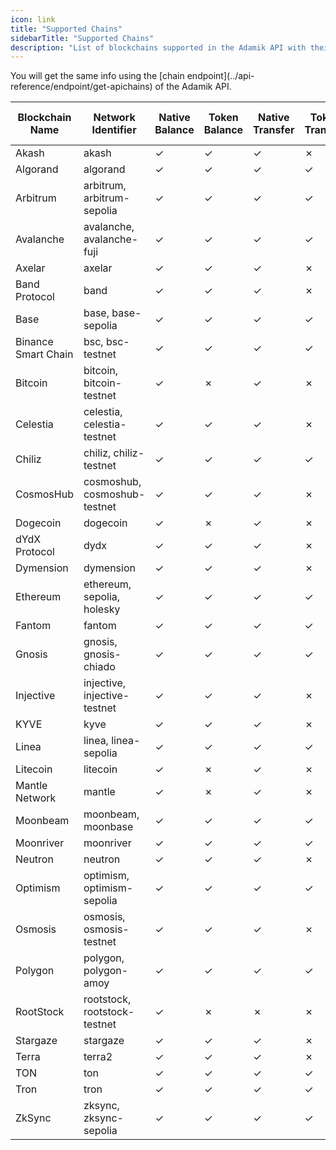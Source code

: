 ```yaml
---
icon: link
title: "Supported Chains"
sidebarTitle: "Supported Chains"
description: "List of blockchains supported in the Adamik API with their respective features."
---
```


<Info>
  You will get the same info using the [chain
  endpoint](../api-reference/endpoint/get-apichains) of the Adamik API.
</Info>

<table style={{ borderCollapse: "collapse", border: "none" }}>
  <thead>
    <tr>
      <th style={{ textAlign: "center", border: "none" }}>Blockchain Name</th>
      <th style={{ textAlign: "center", border: "none" }}>
        Network Identifier
      </th>
      <th style={{ textAlign: "center", border: "none" }}>Native Balance</th>
      <th style={{ textAlign: "center", border: "none" }}>Token Balance</th>
      <th style={{ textAlign: "center", border: "none" }}>Native Transfer</th>
      <th style={{ textAlign: "center", border: "none" }}>Token Transfer</th>
      <th style={{ textAlign: "center", border: "none" }}>
        Staking and Rewards
      </th>
    </tr>
  </thead>
  <tbody>
    <tr>
      <td style={{ textAlign: "center", border: "none" }}>Akash</td>
      <td style={{ textAlign: "center", border: "none", whiteSpace: "nowrap" }}>
        akash
      </td>
      <td style={{ textAlign: "center", border: "none" }} class="checkmark">
        ✓
      </td>
      <td style={{ textAlign: "center", border: "none" }} class="checkmark">
        ✓
      </td>
      <td style={{ textAlign: "center", border: "none" }} class="checkmark">
        ✓
      </td>
      <td style={{ textAlign: "center", border: "none" }} class="cross">
        ✗
      </td>
      <td style={{ textAlign: "center", border: "none" }} class="checkmark">
        ✓
      </td>
    </tr>
    <tr>
      <td style={{ textAlign: "center", border: "none" }}>Algorand</td>
      <td style={{ textAlign: "center", border: "none", whiteSpace: "nowrap" }}>
        algorand
      </td>
      <td style={{ textAlign: "center", border: "none" }} class="checkmark">
        ✓
      </td>
      <td style={{ textAlign: "center", border: "none" }} class="checkmark">
        ✓
      </td>
      <td style={{ textAlign: "center", border: "none" }} class="checkmark">
        ✓
      </td>
      <td style={{ textAlign: "center", border: "none" }} class="checkmark">
        ✓
      </td>
      <td style={{ textAlign: "center", border: "none" }} class="cross">
        ✗
      </td>
    </tr>
    <tr>
      <td style={{ textAlign: "center", border: "none" }}>Arbitrum</td>
      <td style={{ textAlign: "center", border: "none", whiteSpace: "nowrap" }}>
        arbitrum, arbitrum-sepolia
      </td>
      <td style={{ textAlign: "center", border: "none" }} class="checkmark">
        ✓
      </td>
      <td style={{ textAlign: "center", border: "none" }} class="checkmark">
        ✓
      </td>
      <td style={{ textAlign: "center", border: "none" }} class="checkmark">
        ✓
      </td>
      <td style={{ textAlign: "center", border: "none" }} class="checkmark">
        ✓
      </td>
      <td style={{ textAlign: "center", border: "none" }} class="cross">
        ✗
      </td>
    </tr>
    <tr>
      <td style={{ textAlign: "center", border: "none" }}>Avalanche</td>
      <td style={{ textAlign: "center", border: "none", whiteSpace: "nowrap" }}>
        avalanche, avalanche-fuji
      </td>
      <td style={{ textAlign: "center", border: "none" }} class="checkmark">
        ✓
      </td>
      <td style={{ textAlign: "center", border: "none" }} class="checkmark">
        ✓
      </td>
      <td style={{ textAlign: "center", border: "none" }} class="checkmark">
        ✓
      </td>
      <td style={{ textAlign: "center", border: "none" }} class="checkmark">
        ✓
      </td>
      <td style={{ textAlign: "center", border: "none" }} class="cross">
        ✗
      </td>
    </tr>
    <tr>
      <td style={{ textAlign: "center", border: "none" }}>Axelar</td>
      <td style={{ textAlign: "center", border: "none", whiteSpace: "nowrap" }}>
        axelar
      </td>
      <td style={{ textAlign: "center", border: "none" }} class="checkmark">
        ✓
      </td>
      <td style={{ textAlign: "center", border: "none" }} class="checkmark">
        ✓
      </td>
      <td style={{ textAlign: "center", border: "none" }} class="checkmark">
        ✓
      </td>
      <td style={{ textAlign: "center", border: "none" }} class="cross">
        ✗
      </td>
      <td style={{ textAlign: "center", border: "none" }} class="checkmark">
        ✓
      </td>
    </tr>
    <tr>
      <td style={{ textAlign: "center", border: "none" }}>Band Protocol</td>
      <td style={{ textAlign: "center", border: "none", whiteSpace: "nowrap" }}>
        band
      </td>
      <td style={{ textAlign: "center", border: "none" }} class="checkmark">
        ✓
      </td>
      <td style={{ textAlign: "center", border: "none" }} class="checkmark">
        ✓
      </td>
      <td style={{ textAlign: "center", border: "none" }} class="checkmark">
        ✓
      </td>
      <td style={{ textAlign: "center", border: "none" }} class="cross">
        ✗
      </td>
      <td style={{ textAlign: "center", border: "none" }} class="checkmark">
        ✓
      </td>
    </tr>
    <tr>
      <td style={{ textAlign: "center", border: "none" }}>Base</td>
      <td style={{ textAlign: "center", border: "none", whiteSpace: "nowrap" }}>
        base, base-sepolia
      </td>
      <td style={{ textAlign: "center", border: "none" }} class="checkmark">
        ✓
      </td>
      <td style={{ textAlign: "center", border: "none" }} class="checkmark">
        ✓
      </td>
      <td style={{ textAlign: "center", border: "none" }} class="checkmark">
        ✓
      </td>
      <td style={{ textAlign: "center", border: "none" }} class="checkmark">
        ✓
      </td>
      <td style={{ textAlign: "center", border: "none" }} class="cross">
        ✗
      </td>
    </tr>
    <tr>
      <td style={{ textAlign: "center", border: "none" }}>
        Binance Smart Chain
      </td>
      <td style={{ textAlign: "center", border: "none", whiteSpace: "nowrap" }}>
        bsc, bsc-testnet
      </td>
      <td style={{ textAlign: "center", border: "none" }} class="checkmark">
        ✓
      </td>
      <td style={{ textAlign: "center", border: "none" }} class="checkmark">
        ✓
      </td>
      <td style={{ textAlign: "center", border: "none" }} class="checkmark">
        ✓
      </td>
      <td style={{ textAlign: "center", border: "none" }} class="checkmark">
        ✓
      </td>
      <td style={{ textAlign: "center", border: "none" }} class="cross">
        ✗
      </td>
    </tr>
    <tr>
      <td style={{ textAlign: "center", border: "none" }}>Bitcoin</td>
      <td style={{ textAlign: "center", border: "none", whiteSpace: "nowrap" }}>
        bitcoin, bitcoin-testnet
      </td>
      <td style={{ textAlign: "center", border: "none" }} class="checkmark">
        ✓
      </td>
      <td style={{ textAlign: "center", border: "none" }} class="cross">
        ✗
      </td>
      <td style={{ textAlign: "center", border: "none" }} class="checkmark">
        ✓
      </td>
      <td style={{ textAlign: "center", border: "none" }} class="cross">
        ✗
      </td>
      <td style={{ textAlign: "center", border: "none" }} class="cross">
        ✗
      </td>
    </tr>
    <tr>
      <td style={{ textAlign: "center", border: "none" }}>Celestia</td>
      <td style={{ textAlign: "center", border: "none", whiteSpace: "nowrap" }}>
        celestia, celestia-testnet
      </td>
      <td style={{ textAlign: "center", border: "none" }} class="checkmark">
        ✓
      </td>
      <td style={{ textAlign: "center", border: "none" }} class="checkmark">
        ✓
      </td>
      <td style={{ textAlign: "center", border: "none" }} class="checkmark">
        ✓
      </td>
      <td style={{ textAlign: "center", border: "none" }} class="cross">
        ✗
      </td>
      <td style={{ textAlign: "center", border: "none" }} class="checkmark">
        ✓
      </td>
    </tr>
    <tr>
      <td style={{ textAlign: "center", border: "none" }}>Chiliz</td>
      <td style={{ textAlign: "center", border: "none", whiteSpace: "nowrap" }}>
        chiliz, chiliz-testnet
      </td>
      <td style={{ textAlign: "center", border: "none" }} class="checkmark">
        ✓
      </td>
      <td style={{ textAlign: "center", border: "none" }} class="checkmark">
        ✓
      </td>
      <td style={{ textAlign: "center", border: "none" }} class="checkmark">
        ✓
      </td>
      <td style={{ textAlign: "center", border: "none" }} class="checkmark">
        ✓
      </td>
      <td style={{ textAlign: "center", border: "none" }} class="cross">
        ✗
      </td>
    </tr>
    <tr>
      <td style={{ textAlign: "center", border: "none" }}>CosmosHub</td>
      <td style={{ textAlign: "center", border: "none", whiteSpace: "nowrap" }}>
        cosmoshub, cosmoshub-testnet
      </td>
      <td style={{ textAlign: "center", border: "none" }} class="checkmark">
        ✓
      </td>
      <td style={{ textAlign: "center", border: "none" }} class="checkmark">
        ✓
      </td>
      <td style={{ textAlign: "center", border: "none" }} class="checkmark">
        ✓
      </td>
      <td style={{ textAlign: "center", border: "none" }} class="cross">
        ✗
      </td>
      <td style={{ textAlign: "center", border: "none" }} class="checkmark">
        ✓
      </td>
    </tr>
    <tr>
      <td style={{ textAlign: "center", border: "none" }}>Dogecoin</td>
      <td style={{ textAlign: "center", border: "none", whiteSpace: "nowrap" }}>
        dogecoin
      </td>
      <td style={{ textAlign: "center", border: "none" }} class="checkmark">
        ✓
      </td>
      <td style={{ textAlign: "center", border: "none" }} class="cross">
        ✗
      </td>
      <td style={{ textAlign: "center", border: "none" }} class="checkmark">
        ✓
      </td>
      <td style={{ textAlign: "center", border: "none" }} class="cross">
        ✗
      </td>
      <td style={{ textAlign: "center", border: "none" }} class="cross">
        ✗
      </td>
    </tr>
    <tr>
      <td style={{ textAlign: "center", border: "none" }}>dYdX Protocol</td>
      <td style={{ textAlign: "center", border: "none", whiteSpace: "nowrap" }}>
        dydx
      </td>
      <td style={{ textAlign: "center", border: "none" }} class="checkmark">
        ✓
      </td>
      <td style={{ textAlign: "center", border: "none" }} class="checkmark">
        ✓
      </td>
      <td style={{ textAlign: "center", border: "none" }} class="checkmark">
        ✓
      </td>
      <td style={{ textAlign: "center", border: "none" }} class="cross">
        ✗
      </td>
      <td style={{ textAlign: "center", border: "none" }} class="checkmark">
        ✓
      </td>
    </tr>
    <tr>
      <td style={{ textAlign: "center", border: "none" }}>Dymension</td>
      <td style={{ textAlign: "center", border: "none", whiteSpace: "nowrap" }}>
        dymension
      </td>
      <td style={{ textAlign: "center", border: "none" }} class="checkmark">
        ✓
      </td>
      <td style={{ textAlign: "center", border: "none" }} class="checkmark">
        ✓
      </td>
      <td style={{ textAlign: "center", border: "none" }} class="checkmark">
        ✓
      </td>
      <td style={{ textAlign: "center", border: "none" }} class="cross">
        ✗
      </td>
      <td style={{ textAlign: "center", border: "none" }} class="checkmark">
        ✓
      </td>
    </tr>
    <tr>
      <td style={{ textAlign: "center", border: "none" }}>Ethereum</td>
      <td style={{ textAlign: "center", border: "none", whiteSpace: "nowrap" }}>
        ethereum, sepolia, holesky
      </td>
      <td style={{ textAlign: "center", border: "none" }} class="checkmark">
        ✓
      </td>
      <td style={{ textAlign: "center", border: "none" }} class="checkmark">
        ✓
      </td>
      <td style={{ textAlign: "center", border: "none" }} class="checkmark">
        ✓
      </td>
      <td style={{ textAlign: "center", border: "none" }} class="checkmark">
        ✓
      </td>
      <td style={{ textAlign: "center", border: "none" }} class="cross">
        ✗
      </td>
    </tr>
    <tr>
      <td style={{ textAlign: "center", border: "none" }}>Fantom</td>
      <td style={{ textAlign: "center", border: "none", whiteSpace: "nowrap" }}>
        fantom
      </td>
      <td style={{ textAlign: "center", border: "none" }} class="checkmark">
        ✓
      </td>
      <td style={{ textAlign: "center", border: "none" }} class="checkmark">
        ✓
      </td>
      <td style={{ textAlign: "center", border: "none" }} class="checkmark">
        ✓
      </td>
      <td style={{ textAlign: "center", border: "none" }} class="checkmark">
        ✓
      </td>
      <td style={{ textAlign: "center", border: "none" }} class="cross">
        ✗
      </td>
    </tr>
    <tr>
      <td style={{ textAlign: "center", border: "none" }}>Gnosis</td>
      <td style={{ textAlign: "center", border: "none", whiteSpace: "nowrap" }}>
        gnosis, gnosis-chiado
      </td>
      <td style={{ textAlign: "center", border: "none" }} class="checkmark">
        ✓
      </td>
      <td style={{ textAlign: "center", border: "none" }} class="checkmark">
        ✓
      </td>
      <td style={{ textAlign: "center", border: "none" }} class="checkmark">
        ✓
      </td>
      <td style={{ textAlign: "center", border: "none" }} class="checkmark">
        ✓
      </td>
      <td style={{ textAlign: "center", border: "none" }} class="cross">
        ✗
      </td>
    </tr>
    <tr>
      <td style={{ textAlign: "center", border: "none" }}>Injective</td>
      <td style={{ textAlign: "center", border: "none", whiteSpace: "nowrap" }}>
        injective, injective-testnet
      </td>
      <td style={{ textAlign: "center", border: "none" }} class="checkmark">
        ✓
      </td>
      <td style={{ textAlign: "center", border: "none" }} class="checkmark">
        ✓
      </td>
      <td style={{ textAlign: "center", border: "none" }} class="checkmark">
        ✓
      </td>
      <td style={{ textAlign: "center", border: "none" }} class="cross">
        ✗
      </td>
      <td style={{ textAlign: "center", border: "none" }} class="checkmark">
        ✓
      </td>
    </tr>
    <tr>
      <td style={{ textAlign: "center", border: "none" }}>KYVE</td>
      <td style={{ textAlign: "center", border: "none", whiteSpace: "nowrap" }}>
        kyve
      </td>
      <td style={{ textAlign: "center", border: "none" }} class="checkmark">
        ✓
      </td>
      <td style={{ textAlign: "center", border: "none" }} class="checkmark">
        ✓
      </td>
      <td style={{ textAlign: "center", border: "none" }} class="checkmark">
        ✓
      </td>
      <td style={{ textAlign: "center", border: "none" }} class="cross">
        ✗
      </td>
      <td style={{ textAlign: "center", border: "none" }} class="checkmark">
        ✓
      </td>
    </tr>
    <tr>
      <td style={{ textAlign: "center", border: "none" }}>Linea</td>
      <td style={{ textAlign: "center", border: "none", whiteSpace: "nowrap" }}>
        linea, linea-sepolia
      </td>
      <td style={{ textAlign: "center", border: "none" }} class="checkmark">
        ✓
      </td>
      <td style={{ textAlign: "center", border: "none" }} class="checkmark">
        ✓
      </td>
      <td style={{ textAlign: "center", border: "none" }} class="checkmark">
        ✓
      </td>
      <td style={{ textAlign: "center", border: "none" }} class="checkmark">
        ✓
      </td>
      <td style={{ textAlign: "center", border: "none" }} class="cross">
        ✗
      </td>
    </tr>
    <tr>
      <td style={{ textAlign: "center", border: "none" }}>Litecoin</td>
      <td style={{ textAlign: "center", border: "none", whiteSpace: "nowrap" }}>
        litecoin
      </td>
      <td style={{ textAlign: "center", border: "none" }} class="checkmark">
        ✓
      </td>
      <td style={{ textAlign: "center", border: "none" }} class="cross">
        ✗
      </td>
      <td style={{ textAlign: "center", border: "none" }} class="checkmark">
        ✓
      </td>
      <td style={{ textAlign: "center", border: "none" }} class="cross">
        ✗
      </td>
      <td style={{ textAlign: "center", border: "none" }} class="cross">
        ✗
      </td>
    </tr>
    <tr>
      <td style={{ textAlign: "center", border: "none" }}>Mantle Network</td>
      <td style={{ textAlign: "center", border: "none", whiteSpace: "nowrap" }}>
        mantle
      </td>
      <td style={{ textAlign: "center", border: "none" }} class="checkmark">
        ✓
      </td>
      <td style={{ textAlign: "center", border: "none" }} class="cross">
        ✗
      </td>
      <td style={{ textAlign: "center", border: "none" }} class="checkmark">
        ✓
      </td>
      <td style={{ textAlign: "center", border: "none" }} class="cross">
        ✗
      </td>
      <td style={{ textAlign: "center", border: "none" }} class="cross">
        ✗
      </td>
    </tr>
    <tr>
      <td style={{ textAlign: "center", border: "none" }}>Moonbeam</td>
      <td style={{ textAlign: "center", border: "none", whiteSpace: "nowrap" }}>
        moonbeam, moonbase
      </td>
      <td style={{ textAlign: "center", border: "none" }} class="checkmark">
        ✓
      </td>
      <td style={{ textAlign: "center", border: "none" }} class="checkmark">
        ✓
      </td>
      <td style={{ textAlign: "center", border: "none" }} class="checkmark">
        ✓
      </td>
      <td style={{ textAlign: "center", border: "none" }} class="checkmark">
        ✓
      </td>
      <td style={{ textAlign: "center", border: "none" }} class="cross">
        ✗
      </td>
    </tr>
    <tr>
      <td style={{ textAlign: "center", border: "none" }}>Moonriver</td>
      <td style={{ textAlign: "center", border: "none", whiteSpace: "nowrap" }}>
        moonriver
      </td>
      <td style={{ textAlign: "center", border: "none" }} class="checkmark">
        ✓
      </td>
      <td style={{ textAlign: "center", border: "none" }} class="checkmark">
        ✓
      </td>
      <td style={{ textAlign: "center", border: "none" }} class="checkmark">
        ✓
      </td>
      <td style={{ textAlign: "center", border: "none" }} class="checkmark">
        ✓
      </td>
      <td style={{ textAlign: "center", border: "none" }} class="cross">
        ✗
      </td>
    </tr>
    <tr>
      <td style={{ textAlign: "center", border: "none" }}>Neutron</td>
      <td style={{ textAlign: "center", border: "none", whiteSpace: "nowrap" }}>
        neutron
      </td>
      <td style={{ textAlign: "center", border: "none" }} class="checkmark">
        ✓
      </td>
      <td style={{ textAlign: "center", border: "none" }} class="checkmark">
        ✓
      </td>
      <td style={{ textAlign: "center", border: "none" }} class="checkmark">
        ✓
      </td>
      <td style={{ textAlign: "center", border: "none" }} class="cross">
        ✗
      </td>
      <td style={{ textAlign: "center", border: "none" }} class="checkmark">
        ✓
      </td>
    </tr>
    <tr>
      <td style={{ textAlign: "center", border: "none" }}>Optimism</td>
      <td style={{ textAlign: "center", border: "none", whiteSpace: "nowrap" }}>
        optimism, optimism-sepolia
      </td>
      <td style={{ textAlign: "center", border: "none" }} class="checkmark">
        ✓
      </td>
      <td style={{ textAlign: "center", border: "none" }} class="checkmark">
        ✓
      </td>
      <td style={{ textAlign: "center", border: "none" }} class="checkmark">
        ✓
      </td>
      <td style={{ textAlign: "center", border: "none" }} class="checkmark">
        ✓
      </td>
      <td style={{ textAlign: "center", border: "none" }} class="cross">
        ✗
      </td>
    </tr>
    <tr>
      <td style={{ textAlign: "center", border: "none" }}>Osmosis</td>
      <td style={{ textAlign: "center", border: "none", whiteSpace: "nowrap" }}>
        osmosis, osmosis-testnet
      </td>
      <td style={{ textAlign: "center", border: "none" }} class="checkmark">
        ✓
      </td>
      <td style={{ textAlign: "center", border: "none" }} class="checkmark">
        ✓
      </td>
      <td style={{ textAlign: "center", border: "none" }} class="checkmark">
        ✓
      </td>
      <td style={{ textAlign: "center", border: "none" }} class="cross">
        ✗
      </td>
      <td style={{ textAlign: "center", border: "none" }} class="checkmark">
        ✓
      </td>
    </tr>
    <tr>
      <td style={{ textAlign: "center", border: "none" }}>Polygon</td>
      <td style={{ textAlign: "center", border: "none", whiteSpace: "nowrap" }}>
        polygon, polygon-amoy
      </td>
      <td style={{ textAlign: "center", border: "none" }} class="checkmark">
        ✓
      </td>
      <td style={{ textAlign: "center", border: "none" }} class="checkmark">
        ✓
      </td>
      <td style={{ textAlign: "center", border: "none" }} class="checkmark">
        ✓
      </td>
      <td style={{ textAlign: "center", border: "none" }} class="checkmark">
        ✓
      </td>
      <td style={{ textAlign: "center", border: "none" }} class="cross">
        ✗
      </td>
    </tr>
    <tr>
      <td style={{ textAlign: "center", border: "none" }}>RootStock</td>
      <td style={{ textAlign: "center", border: "none", whiteSpace: "nowrap" }}>
        rootstock, rootstock-testnet
      </td>
      <td style={{ textAlign: "center", border: "none" }} class="checkmark">
        ✓
      </td>
      <td style={{ textAlign: "center", border: "none" }} class="cross">
        ✗
      </td>
      <td style={{ textAlign: "center", border: "none" }} class="cross">
        ✗
      </td>
      <td style={{ textAlign: "center", border: "none" }} class="cross">
        ✗
      </td>
      <td style={{ textAlign: "center", border: "none" }} class="cross">
        ✗
      </td>
    </tr>
    <tr>
      <td style={{ textAlign: "center", border: "none" }}>Stargaze</td>
      <td style={{ textAlign: "center", border: "none", whiteSpace: "nowrap" }}>
        stargaze
      </td>
      <td style={{ textAlign: "center", border: "none" }} class="checkmark">
        ✓
      </td>
      <td style={{ textAlign: "center", border: "none" }} class="checkmark">
        ✓
      </td>
      <td style={{ textAlign: "center", border: "none" }} class="checkmark">
        ✓
      </td>
      <td style={{ textAlign: "center", border: "none" }} class="cross">
        ✗
      </td>
      <td style={{ textAlign: "center", border: "none" }} class="checkmark">
        ✓
      </td>
    </tr>
    <tr>
      <td style={{ textAlign: "center", border: "none" }}>Terra</td>
      <td style={{ textAlign: "center", border: "none", whiteSpace: "nowrap" }}>
        terra2
      </td>
      <td style={{ textAlign: "center", border: "none" }} class="checkmark">
        ✓
      </td>
      <td style={{ textAlign: "center", border: "none" }} class="checkmark">
        ✓
      </td>
      <td style={{ textAlign: "center", border: "none" }} class="checkmark">
        ✓
      </td>
      <td style={{ textAlign: "center", border: "none" }} class="cross">
        ✗
      </td>
      <td style={{ textAlign: "center", border: "none" }} class="checkmark">
        ✓
      </td>
    </tr>
    <tr>
      <td style={{ textAlign: "center", border: "none" }}>TON</td>
      <td style={{ textAlign: "center", border: "none", whiteSpace: "nowrap" }}>
        ton
      </td>
      <td style={{ textAlign: "center", border: "none" }} class="checkmark">
        ✓
      </td>
      <td style={{ textAlign: "center", border: "none" }} class="checkmark">
        ✓
      </td>
      <td style={{ textAlign: "center", border: "none" }} class="checkmark">
        ✓
      </td>
      <td style={{ textAlign: "center", border: "none" }} class="checkmark">
        ✓
      </td>
      <td style={{ textAlign: "center", border: "none" }} class="cross">
        ✗
      </td>
    </tr>
    <tr>
      <td style={{ textAlign: "center", border: "none" }}>Tron</td>
      <td style={{ textAlign: "center", border: "none", whiteSpace: "nowrap" }}>
        tron
      </td>
      <td style={{ textAlign: "center", border: "none" }} class="checkmark">
        ✓
      </td>
      <td style={{ textAlign: "center", border: "none" }} class="checkmark">
        ✓
      </td>
      <td style={{ textAlign: "center", border: "none" }} class="checkmark">
        ✓
      </td>
      <td style={{ textAlign: "center", border: "none" }} class="checkmark">
        ✓
      </td>
      <td style={{ textAlign: "center", border: "none" }} class="cross">
        ✗
      </td>
    </tr>
    <tr>
      <td style={{ textAlign: "center", border: "none" }}>ZkSync</td>
      <td style={{ textAlign: "center", border: "none", whiteSpace: "nowrap" }}>
        zksync, zksync-sepolia
      </td>
      <td style={{ textAlign: "center", border: "none" }} class="checkmark">
        ✓
      </td>
      <td style={{ textAlign: "center", border: "none" }} class="checkmark">
        ✓
      </td>
      <td style={{ textAlign: "center", border: "none" }} class="checkmark">
        ✓
      </td>
      <td style={{ textAlign: "center", border: "none" }} class="checkmark">
        ✓
      </td>
      <td style={{ textAlign: "center", border: "none" }} class="cross">
        ✗
      </td>
    </tr>
  </tbody>
</table>

